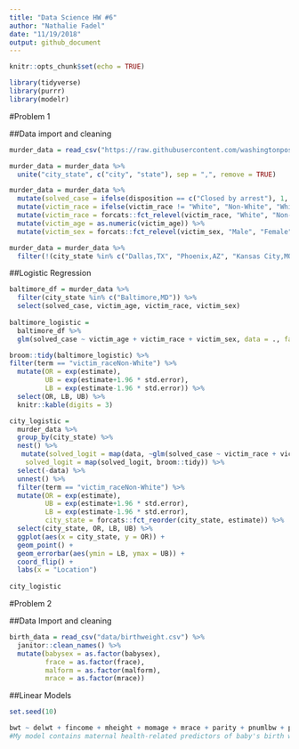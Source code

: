 ```yaml
---
title: "Data Science HW #6"
author: "Nathalie Fadel"
date: "11/19/2018"
output: github_document
---
```


```r
knitr::opts_chunk$set(echo = TRUE)

library(tidyverse)
library(purrr)
library(modelr)
```

#Problem 1  

##Data import and cleaning
```r
murder_data = read_csv("https://raw.githubusercontent.com/washingtonpost/data-homicides/master/homicide-data.csv")

murder_data = murder_data %>%
  unite("city_state", c("city", "state"), sep = ",", remove = TRUE)

murder_data = murder_data %>%
  mutate(solved_case = ifelse(disposition == c("Closed by arrest"), 1, 0)) %>%
  mutate(victim_race = ifelse(victim_race != "White", "Non-White", "White")) %>%
  mutate(victim_race = forcats::fct_relevel(victim_race, "White", "Non-White")) %>%
  mutate(victim_age = as.numeric(victim_age)) %>%
  mutate(victim_sex = forcats::fct_relevel(victim_sex, "Male", "Female", "Unknown"))

murder_data = murder_data %>%
  filter(!(city_state %in% c("Dallas,TX", "Phoenix,AZ", "Kansas City,MO", "Tulsa,AL")))  
```

##Logistic Regression
```r
baltimore_df = murder_data %>%
  filter(city_state %in% c("Baltimore,MD")) %>%
  select(solved_case, victim_age, victim_race, victim_sex)
  
baltimore_logistic = 
  baltimore_df %>% 
  glm(solved_case ~ victim_age + victim_race + victim_sex, data = ., family = binomial()) 

broom::tidy(baltimore_logistic) %>%
filter(term == "victim_raceNon-White") %>%
  mutate(OR = exp(estimate), 
         UB = exp(estimate+1.96 * std.error), 
         LB = exp(estimate-1.96 * std.error)) %>%
  select(OR, LB, UB) %>% 
  knitr::kable(digits = 3)

city_logistic =
  murder_data %>%
  group_by(city_state) %>%
  nest() %>%
   mutate(solved_logit = map(data, ~glm(solved_case ~ victim_race + victim_sex + victim_age, data = . , family = binomial)),
    solved_logit = map(solved_logit, broom::tidy)) %>%
  select(-data) %>%
  unnest() %>%
  filter(term == "victim_raceNon-White") %>%
  mutate(OR = exp(estimate), 
         UB = exp(estimate+1.96 * std.error), 
         LB = exp(estimate-1.96 * std.error),
         city_state = forcats::fct_reorder(city_state, estimate)) %>%
  select(city_state, OR, LB, UB) %>%
  ggplot(aes(x = city_state, y = OR)) +
  geom_point() +
  geom_errorbar(aes(ymin = LB, ymax = UB)) +
  coord_flip() +
  labs(x = "Location")
  
city_logistic
```

#Problem 2  

##Data Import and cleaning  
```r
birth_data = read_csv("data/birthweight.csv") %>%
  janitor::clean_names() %>%
  mutate(babysex = as.factor(babysex),
         frace = as.factor(frace),
         malform = as.factor(malform),
         mrace = as.factor(mrace))
```

##Linear Models  
```r
set.seed(10)

bwt ~ delwt + fincome + mheight + momage + mrace + parity + pnumlbw + pnumgsa + ppbmi + ppwt + smoken + wtgain
#My model contains maternal health-related predictors of baby's birth weight, both clinical and demographic. These are all things that can have a certain amount of intervention, whereas predictors such as the baby's height, head circumference, and physical deformity aren't able to be changed. Additionally, there is most likely some collinearity between these variables, so if more than one of baby's height, head circ, and physical deformity are used in the model, it would bias the model and create a false association.








  
  

```
